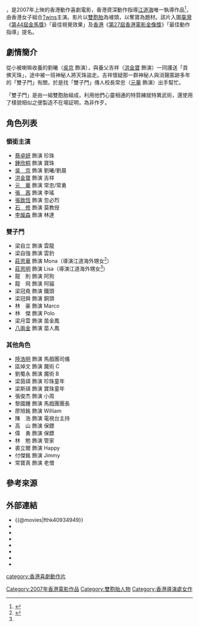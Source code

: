 {{Infobox Film
| name =雙子神偷
| original_name = ''{{lang|en|Twins Mission}}''
| image = 雙子神偷 2007年.jpeg
| cn_image =
| hk_image =
| tw_image =
| caption =電影海報
| director =[[江道海|江道海]]
| producer_2 = 李斌、何清
| producer =[[徐小明|徐小明]]<br />[[李鳳鳴|李鳳鳴]]
| 動作指導 =[[江道海|江道海]]
| writer =徐小明<br />[[方世強|方世強]]
| starring =[[蔡卓妍|蔡卓妍]]<br />[[鍾欣桐|鍾欣桐]]<br />[[吳京_(演員)|吳京]]<br />[[洪金寶|洪金寶]]<br />[[元華|元華]]<br />[[張茜|張茜]]
| music = [[羅堅|羅堅]]
| cinematography =[[高照林|高照林]] 
| editing =[[黄永明|黄永明]]
| studio = {{flagicon|HKG}} [[驕陽電影|驕陽電影]]<br />{{flagicon|HKG}} [[英皇電影|英皇電影]]
| distributor ={{flagicon|HKG}} [[驕陽電影|驕陽電影]]<br />{{flagicon|Singapore}} {{link-en|Shaw Organisation|Shaw Organisation}}
| released ={{flagicon|MYS}}  {{film date|2007|2|14}}<br/>{{flagicon|Hong Kong}} {{flagicon|Singapore}}　{{film date|2007|2|15}}<br/>{{flagicon|CHN}}　{{film date|2007|2|18}}<br/>{{flagicon|France}}　{{film date|2007|5|16}}<br/>{{flagicon|Thailand}}　{{film date|2007|12|15}}<br/>{{flagicon|Japan}}　{{start date|2008|11|7}}
| rate = {{HK}}：II A
| runtime =102分鐘
| country = {{香港電影產地}}
| language =粵語
| imdb_id = tt0934949
| budget =
| gross  = 
| preceded_by =
| followed_by =
| cn_name =
| hk_name =
| tw_name =
}}
{{engname|《雙子神偷》|''Twins Mission''}}，是2007年上映的香港動作喜劇電影，香港資深動作指導[[江道海|江道海]]唯一執導作品<ref>{{Cite web|title=香港電影導演大全 1979-2013 江道海 KONG Tao Hoi Benz|url=http://www.hkfilmdirectors.com/1979-2013/director.php?n=%E6%B1%9F%E9%81%93%E6%B5%B7|access-date=2022-05-14|work=www.hkfilmdirectors.com|publisher=[[香港電影導演會|香港電影導演會]]}}</ref>，由香港女子組合[[Twins|Twins]]主演。影片以[[雙胞胎|雙胞胎]]為噱頭，以奪寶為題材。該片入圍[[臺灣|臺灣]]《[[第44屆金馬獎|第44屆金馬獎]]》「最佳視覺效果」及[[香港|香港]]《[[第27屆香港電影金像獎|第27屆香港電影金像獎]]》「最佳動作指導」提名。

==劇情簡介==
從小被喇嘛收養的劉曦（[[吳京_(演員)|吳京]] 飾演），與養父吉祥（[[洪金寶|洪金寶]] 飾演）一同護送「貢佛天珠」，途中被一班神秘人將天珠盜走。吉祥懷疑那一群神秘人與消聲匿跡多年的「雙子門」有關，於是找「雙子門」傳人校長常忠（[[元華|元華]] 飾演）出手幫忙。 

「雙子門」是由一組雙胞胎組成，利用他們心靈相通的特質練就特異武術，還使用了樣貌相似之便製造不在場証明，為非作歹。 

== 角色列表 ==
=== 領銜主演 ===
* [[蔡卓妍|蔡卓妍]] 飾演 珍珠
* [[鍾欣桐|鍾欣桐]] 飾演 寶珠
* [[吳京_(演員)|吳　京]] 飾演 劉曦/劉晨
* [[洪金寶|洪金寶]] 飾演 吉祥
* [[元華|元　華]] 飾演 常忠/常勇
* [[張茜|張　茜]] 飾演 李瑤
* [[張致恆|張致恆]] 飾演 忽必烈
* [[石修|石　修]] 飾演 莫教授
* [[李燦森|李燦森]] 飾演 林達

=== 雙子門 ===
* 梁自立 飾演 雲龍
* 梁自強 飾演 雲豹
* [[莊思華|莊思華]] 飾演 Mona（導演江道海外甥女<ref name=":0">{{Cite web|title=【莊思敏猛料舅父】周潤發星爺賭術指導 江道海育成真．賭神|url=https://www.hk01.com/即時娛樂/66021/莊思敏猛料舅父-周潤發星爺賭術指導-江道海育成真-賭神|access-date=2022-05-14|author=[[陳浩賢|陳浩賢]]、[[溫菁莉|溫菁莉]]|date=2017-01-19|last=|first=|work=[[香港01|香港01]]|language=}}</ref>）
* [[莊思明|莊思明]] 飾演 Lisa（導演江道海外甥女<ref name=":0" />）
* 龍　則 飾演 阿狗
* 龍　飛 飾演 阿貓
* 梁冠堯 飾演 鐵頭
* 梁冠舜 飾演 銅頭
* 林　豪 飾演 Marco
* 林　傑 飾演 Polo
* 梁月雲 飾演 苗金鳳
* [[八兩金|八兩金]] 飾演 苗人鳳

=== 其他角色 ===
* [[陸浩明|陸浩明]] 飾演 馬戲團司儀
* 區焯文 飾演 魔術 C
* 劉蜀永 飾演 魔術 B
* 梁茵祺 飾演 珍珠童年
* 梁斯祺 飾演 寶珠童年
* 張俊杰 飾演 小周
* 黎國鍾 飾演 馬戲團團長
* 廖旭銘 飾演 William
* 陳　浩 飾演 電視台主持
* 高　山 飾演 保鏢
* 偉　勇 飾演 保鏢
* 林　勉 飾演 管家
* 裘立爾 飾演 Happy
* 付傑銘 飾演 Jimmy
* 常寶真 飾演 老僧

== 參考來源 ==
<references />

==外部連結==
*{{@movies|fthk40934949}}
*{{hkmdb title|11955}}
*{{Mtime|45789}}
*{{douban}}
*{{rotten-tomatoes|seung-chi-sun-tau-twins-mission}}
*{{rotten-tomatoes|twins_mission}}
*{{Amg movie|493462}}
*{{imdb title|0934949}}

{{Twins}}
{{鍾欣潼}}
{{吴京}}
{{2000年代警匪／黑幫華語電影}}

[[Category:2007年香港電影作品|Category:2007年香港電影作品]]
[[Category:雙胞胎人物|Category:雙胞胎人物]]
[[category:香港喜劇動作片|category:香港喜劇動作片]]
[[Category:香港導演處女作|Category:香港導演處女作]]
